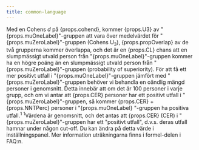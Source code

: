```yaml
---
title: common-language
---
```



<Typography variant="body1" gutterBottom>
Med en Cohens <em>d</em> på {props.cohend}, kommer {props.U3} av "{props.muOneLabel}"-gruppen att vara över medelvärdet för "{props.muZeroLabel}"-gruppen (Cohens U<sub>3</sub>), {props.propOverlap} av de två grupperna kommer överlappa, och det är en {props.CL} chans att en slumpmässigt utvald person från "{props.muOneLabel}"-gruppen kommer ha en högre poäng än en slumpmässigt utvald person från "{props.muZeroLabel}"-gruppen (probability of superiority). För att få ett mer positivt utfall i "{props.muOneLabel}"-gruppen jämfört med "{props.muZeroLabel}"-gruppen behöver vi behandla <IsInfinite value={props.NNT}>en oändlig mängd</IsInfinite> personer i genomsnitt. Detta innebär att om det är 100 personer i varje grupp, och om vi antar att {props.CER} personer har ett positivt utfall i "{props.muZeroLabel}"-gruppen, så kommer {props.CER} + {props.NNTPerc} personer i "{props.muOneLabel} "-gruppen ha positiva utfall.<sup>1</sup>
</Typography>
<Typography variant="body2" gutterBottom>
<sup>1</sup>Värdena är genomsnitt, och det antas att {props.CER} (CER) i "{props.muZeroLabel}"-gruppen har ett "positivt utfall", d.v.s. deras utfall hamnar under någon cut-off. Du kan ändra på detta värde i inställningspanel. Mer information uträkningarna finns i formel-delen i FAQ:n.
</Typography>
